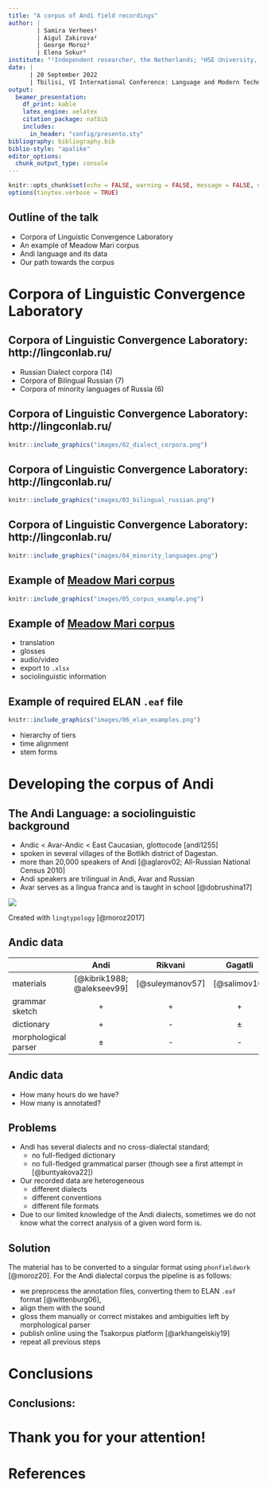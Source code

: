 ```yaml
---
title: "A corpus of Andi field recordings"
author: |
        | Samira Verhees¹ 
        | Aigul Zakirova²
        | George Moroz²
        | Elena Sokur²
institute: "¹Independent researcher, the Netherlands; ²HSE University, Russia"
date: |
      | 20 September 2022
      | Tbilisi, VI International Conference: Language and Modern Technologies
output: 
  beamer_presentation:
    df_print: kable
    latex_engine: xelatex
    citation_package: natbib
    includes:
      in_header: "config/presento.sty"
bibliography: bibliography.bib
biblio-style: "apalike"
editor_options: 
  chunk_output_type: console
---
```


```r
knitr::opts_chunk$set(echo = FALSE, warning = FALSE, message = FALSE, dev='cairo_pdf')
options(tinytex.verbose = TRUE)
```

## Outline of the talk

- Corpora of Linguistic Convergence Laboratory
- An example of Meadow Mari corpus
- Andi language and its data
- Our path towards the corpus

# \color{colorwhite} Corpora of Linguistic Convergence Laboratory

## Corpora of Linguistic Convergence Laboratory: http://lingconlab.ru/

* Russian Dialect corpora (14)
* Corpora of Bilingual Russian (7)
* Corpora of minority languages of Russia (6)

## Corpora of Linguistic Convergence Laboratory: http://lingconlab.ru/

```r
knitr::include_graphics("images/02_dialect_corpora.png")
```

## Corpora of Linguistic Convergence Laboratory: http://lingconlab.ru/

```r
knitr::include_graphics("images/03_bilingual_russian.png")
```

## Corpora of Linguistic Convergence Laboratory: http://lingconlab.ru/

```r
knitr::include_graphics("images/04_minority_languages.png")
```

## Example of [Meadow Mari corpus](http://lingconlab.ru/spoken_meadow_mari/)

```r
knitr::include_graphics("images/05_corpus_example.png")
```

## Example of [Meadow Mari corpus](http://lingconlab.ru/spoken_meadow_mari/)

- translation
- glosses
- audio/video
- export to `.xlsx`
- sociolinguistic information

## Example of required ELAN `.eaf` file

```r
knitr::include_graphics("images/06_elan_examples.png")
```

- hierarchy of tiers
- time alignment
- stem forms

# \color{colorwhite} Developing the corpus of Andi

## The Andi Language: a sociolinguistic background

- Andic < Avar-Andic < East Caucasian, glottocode [andi1255]
- spoken in several villages of the Botlikh district of Dagestan. 
- more than 20,000 speakers of Andi [@aglarov02; All-Russian National Census 2010]
- Andi speakers are trilingual in Andi, Avar and Russian
- Avar serves as a lingua franca and is taught in school [@dobrushina17]

![](images/01_map.png)

Created with `lingtypology` [@moroz2017]

\setcounter{footnote}{0}

## Andic data

|                      |            Andi           |     Rikvani     |    Gagatli   |     Zilo     |
|----------------------|:-------------------------:|:---------------:|:------------:|:------------:|
| materials            | [@kibrik1988; @alekseev99] | [@suleymanov57] | [@salimov10] | [@kayefurth] |
| grammar sketch       |             +             |        +        |       +      |       +      |
| dictionary           |             +             |        -        |       ±      |       ±      |
| morphological parser |±\footnote[frame]{A pilot version of a morpholoical parser of Andi is presented in (Buntyakova 2022).}             |        -        |       -      |       -      |

\setcounter{footnote}{0}

## Andic data

- How many hours do we have?
- How many is annotated?

## Problems

- Andi has several dialects and no cross-dialectal standard;
    - no full-fledged dictionary 
    - no full-fledged grammatical parser (though see a first attempt in [@buntyakova22])
- Our recorded data are heterogeneous 
    - different dialects
    - different conventions 
    - different file formats 
- Due to our limited knowledge of the Andi dialects, sometimes we do not know what the correct analysis of a given word form is.
 
## Solution

The material has to be converted to a singular format using `phonfieldwork` [@moroz20]. For the Andi dialectal corpus the pipeline is as follows: 

- we preprocess the annotation files, converting them to ELAN `.eaf` format [@wittenburg06], 
- align them with the sound
- gloss them manually or correct mistakes and ambiguities left by morphological parser
- publish online using the Tsakorpus platform [@arkhangelskiy19]
- repeat all previous steps

# \color{colorwhite} Conclusions

## Conclusions:

# \color{colorwhite} Thank you for your attention!

# References {.allowframebreaks}
